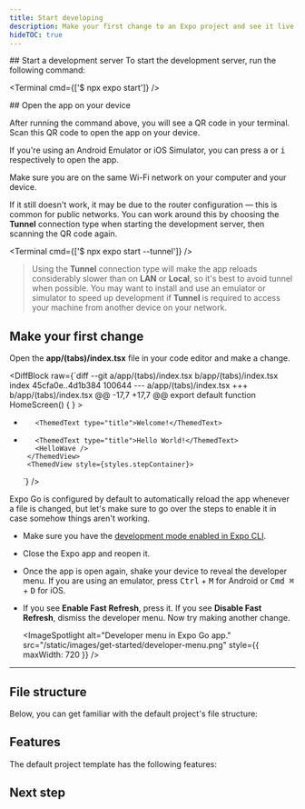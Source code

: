 ```yaml
---
title: Start developing
description: Make your first change to an Expo project and see it live on your device.
hideTOC: true
---
```




<Step label="1">
## Start a development server
To start the development server, run the following command:

<Terminal cmd={['$ npx expo start']} />

</Step>

<Step label="2">
## Open the app on your device

After running the command above, you will see a QR code in your terminal. Scan this QR code to open the app on your device.

If you're using an Android Emulator or iOS Simulator, you can press <kbd>a</kbd> or <kbd>i</kbd> respectively to open the app.

<Collapsible summary="Having problems?">

Make sure you are on the same Wi-Fi network on your computer and your device.

If it still doesn't work, it may be due to the router configuration &mdash; this is common for public networks. You can work around this by choosing the **Tunnel** connection type when starting the development server, then scanning the QR code again.

<Terminal cmd={['$ npx expo start --tunnel']} />

> Using the **Tunnel** connection type will make the app reloads considerably slower than on **LAN** or **Local**, so it's best to avoid tunnel when possible. You may want to install and use an emulator or simulator to speed up development if **Tunnel** is required to access your machine from another device on your network.

</Collapsible>

</Step>

<Step label="3">

## Make your first change

Open the **app/(tabs)/index.tsx** file in your code editor and make a change.

<DiffBlock
  raw={`diff --git a/app/(tabs)/index.tsx b/app/(tabs)/index.tsx
index 45cfa0e..4d1b384 100644
--- a/app/(tabs)/index.tsx
+++ b/app/(tabs)/index.tsx
@@ -17,7 +17,7 @@ export default function HomeScreen() {
       }
     >
       <ThemedView style={styles.titleContainer}>
-        <ThemedText type="title">Welcome!</ThemedText>
+        <ThemedText type="title">Hello World!</ThemedText>
         <HelloWave />
       </ThemedView>
       <ThemedView style={styles.stepContainer}>
  `}
/>

<Collapsible summary="Changes not showing up on your device?">

Expo Go is configured by default to automatically reload the app whenever a file is changed, but let's make sure to go over the steps to enable it in case somehow things aren't working.

- Make sure you have the [development mode enabled in Expo CLI](/workflow/development-mode#development-mode).
- Close the Expo app and reopen it.
- Once the app is open again, shake your device to reveal the developer menu. If you are using an emulator, press <kbd>Ctrl</kbd> + <kbd>M</kbd> for Android or <kbd>Cmd ⌘</kbd> + <kbd>D</kbd> for iOS.
- If you see **Enable Fast Refresh**, press it. If you see **Disable Fast Refresh**, dismiss the developer menu. Now try making another change.

  <ImageSpotlight
    alt="Developer menu in Expo Go app."
    src="/static/images/get-started/developer-menu.png"
    style={{ maxWidth: 720 }}
  />

</Collapsible>

</Step>

---

## File structure

Below, you can get familiar with the default project's file structure:

<ProjectStructure />

## Features

The default project template has the following features:

<TemplateFeatures />

## Next step

<BoxLink
  title="Tutorial"
  description="If you are new to Expo, learn more about the ecosystem by creating a universal app that runs on Android, iOS, and web."
  href="/tutorial/introduction"
  Icon={GraduationHat02Icon}
/>
